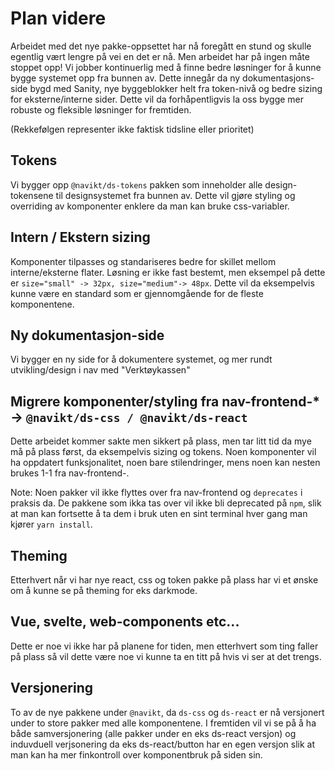 
<Meta title="ds-react/Roadmap" />

# Plan videre

Arbeidet med det nye pakke-oppsettet har nå foregått en stund og skulle egentlig vært
lengre på vei en det er nå. Men arbeidet har på ingen måte stoppet opp! Vi jobber kontinuerlig med
å finne bedre løsninger for å kunne bygge systemet opp fra bunnen av. Dette innegår da
ny dokumentasjons-side bygd med Sanity, nye byggeblokker helt fra token-nivå og bedre sizing for eksterne/interne sider. Dette vil da forhåpentligvis la oss
bygge mer robuste og fleksible løsninger for fremtiden.

(Rekkefølgen representer ikke faktisk tidsline eller prioritet)

## Tokens

Vi bygger opp `@navikt/ds-tokens` pakken som inneholder alle design-tokensene til designsystemet fra bunnen av.
Dette vil gjøre styling og overriding av komponenter enklere da man kan bruke css-variabler.

## Intern / Ekstern sizing

Komponenter tilpasses og standariseres bedre for skillet mellom interne/eksterne flater.
Løsning er ikke fast bestemt, men eksempel på dette er `size="small" -> 32px, size="medium"-> 48px`.
Dette vil da eksempelvis kunne være en standard som er gjennomgående for de fleste komponentene.

## Ny dokumentasjon-side

Vi bygger en ny side for å dokumentere systemet, og mer rundt utvikling/design i nav med "Verktøykassen"

## Migrere komponenter/styling fra nav-frontend-\* -> `@navikt/ds-css / @navikt/ds-react`

Dette arbeidet kommer sakte men sikkert på plass, men tar litt tid da mye må på plass først, da eksempelvis sizing og tokens.
Noen komponenter vil ha oppdatert funksjonalitet, noen bare stilendringer, mens noen kan nesten brukes 1-1 fra nav-frontend-.

Note: Noen pakker vil ikke flyttes over fra nav-frontend og `deprecates` i praksis da. De pakkene som ikka tas over vil ikke bli deprecated på `npm`, slik at man kan fortsette å ta dem i bruk uten en sint terminal hver gang man kjører `yarn install`.

## Theming

Etterhvert når vi har nye react, css og token pakke på plass har vi et ønske om å kunne se på theming for
eks darkmode.

## Vue, svelte, web-components etc...

Dette er noe vi ikke har på planene for tiden, men etterhvert som ting faller på plass så vil dette være
noe vi kunne ta en titt på hvis vi ser at det trengs.

## Versjonering

To av de nye pakkene under `@navikt`, da `ds-css` og `ds-react` er nå versjonert under to store pakker med alle komponentene. I fremtiden vil vi se på å
ha både samversjonering (alle pakker under en eks ds-react versjon) og induvduell verjsonering da eks ds-react/button har en egen versjon
slik at man kan ha mer finkontroll over komponentbruk på siden sin.
